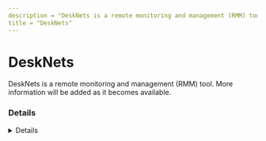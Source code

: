 ```yaml
---
description = "DeskNets is a remote monitoring and management (RMM) tool. More information will be added as it becomes available."
title = "DeskNets"
---
```




# DeskNets

DeskNets is a remote monitoring and management (RMM) tool. More information will be added as it becomes available.

### Details
<Details author={""}
         category={""}
         created={""}
         website={""}
         lastModified={"2/26/2024"}
         privileges={""}
         free={ "" }
         verification={""}
/>






### Forensic Artifacts









### References
- [https://www.desknets.com/en/download.html](https://www.desknets.com/en/download.html)

